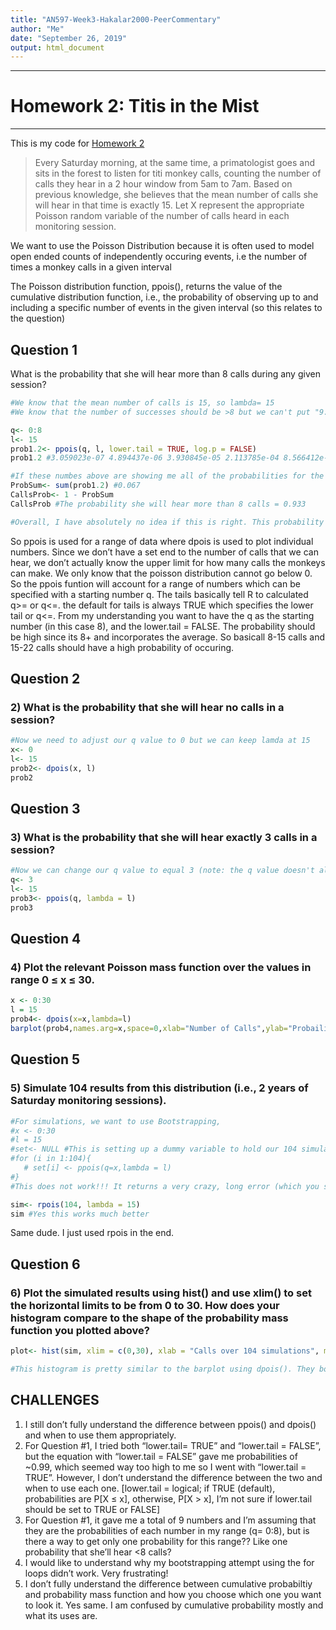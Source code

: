 ```yaml
---
title: "AN597-Week3-Hakalar2000-PeerCommentary"
author: "Me"
date: "September 26, 2019"
output: html_document
---
```


***

# **Homework 2: Titis in the Mist**

***

This is my code for [Homework 2](https://fuzzyatelin.github.io/bioanth-stats/homework-02.html)

> Every Saturday morning, at the same time, a primatologist goes and sits in the forest to listen for titi monkey calls, counting the number of calls they hear in a 2 hour window from 5am to 7am. Based on previous knowledge, she believes that the mean number of calls she will hear in that time is exactly 15. Let X represent the appropriate Poisson random variable of the number of calls heard in each monitoring session.

We want to use the Poisson Distribution because it is often used to model open ended counts of independently occuring events, i.e the number of times a monkey calls in a given interval

The Poisson distribution function, ppois(), returns the value of the cumulative distribution function, i.e., the probability of observing up to and including a specific number of events in the given interval (so this relates to the question)

## Question 1 

What is the probability that she will hear more than 8 calls during any given session?
```r
#We know that the mean number of calls is 15, so lambda= 15
#We know that the number of successes should be >8 but we can't put "9:infinity" for our q value... but we can find the probability for 0:8 and then take the inverse of that for >8... lets try it!

q<- 0:8
l<- 15
prob1.2<- ppois(q, l, lower.tail = TRUE, log.p = FALSE)
prob1.2 #3.059023e-07 4.894437e-06 3.930845e-05 2.113785e-04 8.566412e-04 2.792429e-03 7.631900e-03 1.800219e-02 3.744649e-02

#If these numbes above are showing me all of the probabilities for the range of 0 - 8 calls, then I'm going to add them up and take the inverse of that number
ProbSum<- sum(prob1.2) #0.067
CallsProb<- 1 - ProbSum
CallsProb #The probability she will hear more than 8 calls = 0.933

#Overall, I have absolutely no idea if this is right. This probability seems too high to me. 
```
So ppois is used for a range of data where dpois is used to plot individual numbers. Since we don't have a set end to the number of calls that we can hear, we don't actually know the upper limit for how many calls the monkeys can make. We only know that the poisson distribution cannot go below 0. So the ppois funtion will account for a range of numbers which can be specified with a starting number q. The tails basically tell R to calculated q>= or q<=. the default for tails is always TRUE which specifies the lower tail or q<=. From my understanding you want to have the q as the starting number (in this case 8), and the lower.tail = FALSE.
The probability should be high since its 8+ and incorporates the average. So basicall 8-15 calls and 15-22 calls should have a high probability of occuring. 

## Question 2

### 2) What is the probability that she will hear no calls in a session?
```r
#Now we need to adjust our q value to 0 but we can keep lamda at 15
x<- 0
l<- 15
prob2<- dpois(x, l)
prob2 
```

## Question 3

### 3) What is the probability that she will hear exactly 3 calls in a session?
```r
#Now we can change our q value to equal 3 (note: the q value doesn't always need to be a range of numbers i.e. 0:100)
q<- 3
l<- 15
prob3<- ppois(q, lambda = l)
prob3 
```

## Question 4

### 4) Plot the relevant Poisson mass function over the values in range 0 ≤ x ≤ 30.
```r
x <- 0:30
l = 15
prob4<- dpois(x=x,lambda=l)
barplot(prob4,names.arg=x,space=0,xlab="Number of Calls",ylab="Probaility",main="Probability Mass Function")
```

## Question 5

### 5) Simulate 104 results from this distribution (i.e., 2 years of Saturday monitoring sessions).
```r
#For simulations, we want to use Bootstrapping, 
#x <- 0:30
#l = 15
#set<- NULL #This is setting up a dummy variable to hold our 104 simulations
#for (i in 1:104){
   # set[i] <- ppois(q=x,lambda = l)
#}
#This does not work!!! It returns a very crazy, long error (which you see if you knit this so I'm putting putting it as non-code for now), I have no idea how to set up the bootstrapping to make this work. So I did some research and came across rpois() for simulations, hopefully this one works better

sim<- rpois(104, lambda = 15)
sim #Yes this works much better 

```
Same dude. I just used rpois in the end. 

## Question 6

### 6) Plot the simulated results using hist() and use xlim() to set the horizontal limits to be from 0 to 30. How does your histogram compare to the shape of the probability mass function you plotted above?
```r
plot<- hist(sim, xlim = c(0,30), xlab = "Calls over 104 simulations", main = "Histogram")

#This histogram is pretty similar to the barplot using dpois(). They both have the highest probability/frequency around 14 calls with a range of ~5-28. The probability mass function plot is more evenly distributed across the range where the histogram is not and even has a break at 25 calls having 0 frequency.
```

## CHALLENGES

1. I still don't fully understand the difference between ppois() and dpois() and when to use them appropriately. 
2. For Question #1, I tried both "lower.tail= TRUE" and "lower.tail = FALSE", but the equation with "lower.tail = FALSE" gave me probabilities of ~0.99, which seemed way too high to me so I went with  "lower.tail = TRUE". However, I don't understand the difference between the two and when to use each one.
[lower.tail = logical; if TRUE (default), probabilities are P[X ≤ x], otherwise, P[X > x], I'm not sure if lower.tail should be set to TRUE or FALSE]
3. For Question #1, it gave me a total of 9 numbers and I'm assuming that they are the probabilities of each number in my range (q= 0:8), but is there a way to get only one probability for this range?? Like one probability that she'll hear <8 calls? 
4. I would like to understand why my bootstrapping attempt using the for loops didn't work. Very frustrating!
5. I don't fully understand the difference between cumulative probabiltiy and probability mass function and how you choose which one you want to look it. 
Yes same. I am confused by cumulative probability mostly and what its uses are. 
